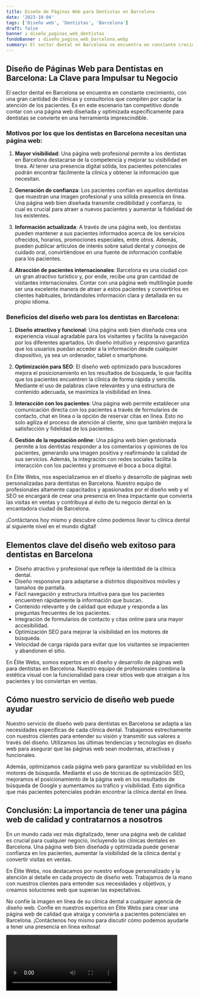 ```yaml
---
title: Diseño de Páginas Web para Dentistas en Barcelona
date: '2023-10-04'
tags: ['Diseño web', 'Dentistas', 'Barcelona']
draft: false
banner : diseño_paginas_web_dentistas
fondoBanner : diseño_pagina_web_barcelona.webp
summary: El sector dental en Barcelona se encuentra en constante crecimiento, con una gran cantidad de clínicas y consultorios que compiten por captar la atención de los pacientes. Es en este escenario tan competitivo donde contar con una página web diseñada y optimizada específicamente para dentistas se convierte en una herramienta imprescindible.
---
```


## Diseño de Páginas Web para Dentistas en Barcelona: La Clave para Impulsar tu Negocio

El sector dental en Barcelona se encuentra en constante crecimiento, con una gran cantidad de clínicas y consultorios que compiten por captar la atención de los pacientes. Es en este escenario tan competitivo donde contar con una página web diseñada y optimizada específicamente para dentistas se convierte en una herramienta imprescindible.

### Motivos por los que los dentistas en Barcelona necesitan una página web:

1. **Mayor visibilidad**: Una página web profesional permite a los dentistas en Barcelona destacarse de la competencia y mejorar su visibilidad en línea. Al tener una presencia digital sólida, los pacientes potenciales podrán encontrar fácilmente la clínica y obtener la información que necesitan.

2. **Generación de confianza**: Los pacientes confían en aquellos dentistas que muestran una imagen profesional y una sólida presencia en línea. Una página web bien diseñada transmite credibilidad y confianza, lo cual es crucial para atraer a nuevos pacientes y aumentar la fidelidad de los existentes.

3. **Información actualizada**: A través de una página web, los dentistas pueden mantener a sus pacientes informados acerca de los servicios ofrecidos, horarios, promociones especiales, entre otros. Además, pueden publicar artículos de interés sobre salud dental y consejos de cuidado oral, convirtiéndose en una fuente de información confiable para los pacientes.

4. **Atracción de pacientes internacionales**: Barcelona es una ciudad con un gran atractivo turístico y, por ende, recibe una gran cantidad de visitantes internacionales. Contar con una página web multilingüe puede ser una excelente manera de atraer a estos pacientes y convertirlos en clientes habituales, brindándoles información clara y detallada en su propio idioma.

### Beneficios del diseño web para los dentistas en Barcelona:

1. **Diseño atractivo y funcional**: Una página web bien diseñada crea una experiencia visual agradable para los visitantes y facilita la navegación por los diferentes apartados. Un diseño intuitivo y responsivo garantiza que los usuarios puedan acceder a la información desde cualquier dispositivo, ya sea un ordenador, tablet o smartphone.

2. **Optimización para SEO**: El diseño web optimizado para buscadores mejora el posicionamiento en los resultados de búsqueda, lo que facilita que los pacientes encuentren la clínica de forma rápida y sencilla. Mediante el uso de palabras clave relevantes y una estructura de contenido adecuada, se maximiza la visibilidad en línea.

3. **Interacción con los pacientes**: Una página web permite establecer una comunicación directa con los pacientes a través de formularios de contacto, chat en línea o la opción de reservar citas en línea. Esto no solo agiliza el proceso de atención al cliente, sino que también mejora la satisfacción y fidelidad de los pacientes.

4. **Gestión de la reputación online**: Una página web bien gestionada permite a los dentistas responder a los comentarios y opiniones de los pacientes, generando una imagen positiva y reafirmando la calidad de sus servicios. Además, la integración con redes sociales facilita la interacción con los pacientes y promueve el boca a boca digital.

En Élite Webs, nos especializamos en el diseño y desarrollo de páginas web personalizadas para dentistas en Barcelona. Nuestro equipo de profesionales altamente capacitados y apasionados por el diseño web y el SEO se encargará de crear una presencia en línea impactante que convierta las visitas en ventas y contribuya al éxito de tu negocio dental en la encantadora ciudad de Barcelona.

¡Contáctanos hoy mismo y descubre cómo podemos llevar tu clínica dental al siguiente nivel en el mundo digital!

<GifSeo />

<Cta />

## Elementos clave del diseño web exitoso para dentistas en Barcelona

- Diseño atractivo y profesional que refleje la identidad de la clínica dental.
- Diseño responsive para adaptarse a distintos dispositivos móviles y tamaños de pantalla.
- Fácil navegación y estructura intuitiva para que los pacientes encuentren rápidamente la información que buscan.
- Contenido relevante y de calidad que eduque y responda a las preguntas frecuentes de los pacientes.
- Integración de formularios de contacto y citas online para una mayor accesibilidad.
- Optimización SEO para mejorar la visibilidad en los motores de búsqueda.
- Velocidad de carga rápida para evitar que los visitantes se impacienten y abandonen el sitio.

En Élite Webs, somos expertos en el diseño y desarrollo de páginas web para dentistas en Barcelona. Nuestro equipo de profesionales combina la estética visual con la funcionalidad para crear sitios web que atraigan a los pacientes y los conviertan en ventas.

## Cómo nuestro servicio de diseño web puede ayudar

Nuestro servicio de diseño web para dentistas en Barcelona se adapta a las necesidades específicas de cada clínica dental. Trabajamos estrechamente con nuestros clientes para entender su visión y transmitir sus valores a través del diseño. Utilizamos las últimas tendencias y tecnologías en diseño web para asegurar que las páginas web sean modernas, atractivas y funcionales.

Además, optimizamos cada página web para garantizar su visibilidad en los motores de búsqueda. Mediante el uso de técnicas de optimización SEO, mejoramos el posicionamiento de la página web en los resultados de búsqueda de Google y aumentamos su tráfico y visibilidad. Esto significa que más pacientes potenciales podrán encontrar la clínica dental en línea.

## Conclusión: La importancia de tener una página web de calidad y contratarnos a nosotros

En un mundo cada vez más digitalizado, tener una página web de calidad es crucial para cualquier negocio, incluyendo las clínicas dentales en Barcelona. Una página web bien diseñada y optimizada puede generar confianza en los pacientes, aumentar la visibilidad de la clínica dental y convertir visitas en ventas.

En Élite Webs, nos destacamos por nuestro enfoque personalizado y la atención al detalle en cada proyecto de diseño web. Trabajamos de la mano con nuestros clientes para entender sus necesidades y objetivos, y creamos soluciones web que superan las expectativas.

No confíe la imagen en línea de su clínica dental a cualquier agencia de diseño web. Confíe en nuestros expertos en Élite Webs para crear una página web de calidad que atraiga y convierta a pacientes potenciales en Barcelona. ¡Contáctenos hoy mismo para discutir cómo podemos ayudarle a tener una presencia en línea exitosa!

<Video />

<CtaBot job='Dentistas' city='Barcelona'/>

<Gmaps query='Barcelona+españa+maps' />